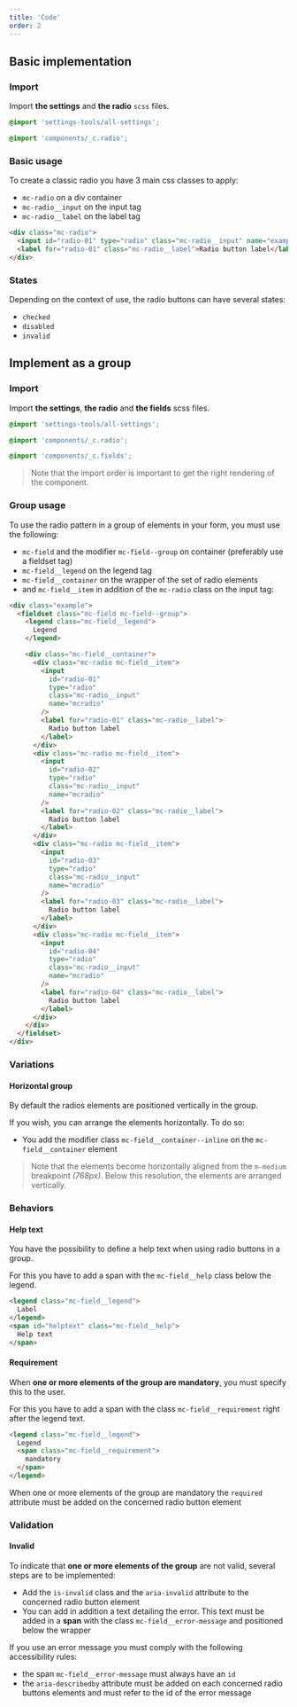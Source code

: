```yaml
---
title: 'Code'
order: 2
---
```


## Basic implementation

### Import

Import **the settings** and **the radio** `scss` files.

```scss
@import 'settings-tools/all-settings';

@import 'components/_c.radio';
```

### Basic usage

To create a classic radio you have 3 main css classes to apply:

- `mc-radio` on a div container
- `mc-radio__input` on the input tag
- `mc-radio__label` on the label tag

```html
<div class="mc-radio">
  <input id="radio-01" type="radio" class="mc-radio__input" name="example" />
  <label for="radio-01" class="mc-radio__label">Radio button label</label>
</div>
```

### States

Depending on the context of use, the radio buttons can have several states:

- `checked`
- `disabled`
- `invalid`

<Preview path="radio-states" />

## Implement as a group

### Import

Import **the settings**, **the radio** and **the fields** scss files.

```scss
@import 'settings-tools/all-settings';

@import 'components/_c.radio';

@import 'components/_c.fields';
```

> Note that the import order is important to get the right rendering of the component.

### Group usage

To use the radio pattern in a group of elements in your form, you must use the following:

- `mc-field` and the modifier `mc-field--group` on container (preferably use a fieldset tag)
- `mc-field__legend` on the legend tag
- `mc-field__container` on the wrapper of the set of radio elements
- and `mc-field__item` in addition of the `mc-radio` class on the input tag:

```html
<div class="example">
  <fieldset class="mc-field mc-field--group">
    <legend class="mc-field__legend">
      Legend
    </legend>

    <div class="mc-field__container">
      <div class="mc-radio mc-field__item">
        <input
          id="radio-01"
          type="radio"
          class="mc-radio__input"
          name="mcradio"
        />
        <label for="radio-01" class="mc-radio__label">
          Radio button label
        </label>
      </div>
      <div class="mc-radio mc-field__item">
        <input
          id="radio-02"
          type="radio"
          class="mc-radio__input"
          name="mcradio"
        />
        <label for="radio-02" class="mc-radio__label">
          Radio button label
        </label>
      </div>
      <div class="mc-radio mc-field__item">
        <input
          id="radio-03"
          type="radio"
          class="mc-radio__input"
          name="mcradio"
        />
        <label for="radio-03" class="mc-radio__label">
          Radio button label
        </label>
      </div>
      <div class="mc-radio mc-field__item">
        <input
          id="radio-04"
          type="radio"
          class="mc-radio__input"
          name="mcradio"
        />
        <label for="radio-04" class="mc-radio__label">
          Radio button label
        </label>
      </div>
    </div>
  </fieldset>
</div>
```

### Variations

#### Horizontal group

By default the radios elements are positioned vertically in the group.

If you wish, you can arrange the elements horizontally. To do so:

- You add the modifier class `mc-field__container--inline` on the `mc-field__container` element

> Note that the elements become horizontally aligned from the `m-medium` breakpoint _(768px)_. Below this resolution, the elements are arranged vertically.

<Preview path="group-inline" />

### Behaviors

#### Help text

You have the possibility to define a help text when using radio buttons in a group.

For this you have to add a span with the `mc-field__help` class below the legend.

```html
<legend class="mc-field__legend">
  Label
</legend>
<span id="helptext" class="mc-field__help">
  Help text
</span>
```

<Preview path="group-help-text" />

#### Requirement

When **one or more elements of the group are mandatory**, you must specify this to the user.

For this you have to add a span with the class `mc-field__requirement` right after the legend text.

```html
<legend class="mc-field__legend">
  Legend
  <span class="mc-field__requirement">
    mandatory
  </span>
</legend>
```

<Highlight theme="tips" title="Semantic rule">

  When one or more elements of the group are mandatory the `required` attribute must be added on the concerned radio button element

</Highlight>

<Preview path="group-requirement" />

### Validation

#### Invalid

To indicate that **one or more elements of the group** are not valid, several steps are to be implemented:

- Add the `is-invalid` class and the `aria-invalid` attribute to the concerned radio button element
- You can add in addition a text detailing the error. This text must be added in a **span** with the class `mc-field__error-message` and positioned below the wrapper

<Highlight theme="tips" title="Accessibility rules">

  If you use an error message you must comply with the following accessibility rules:
  - the span `mc-field__error-message` must always have an `id`
  - the `aria-describedby` attribute must be added on each concerned radio buttons elements and must refer to the id of the error message

</Highlight>

<Preview path="group-invalid" />
